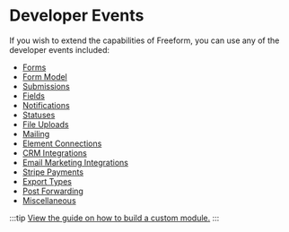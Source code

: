 # Developer Events

If you wish to extend the capabilities of Freeform, you can use any of the developer events included:

- [Forms](./form/)
- [Form Model](./form-model/)
- [Submissions](./submission/)
- [Fields](./field/)
- [Notifications](./notification/)
- [Statuses](./status/)
- [File Uploads](./file-upload/)
- [Mailing](./mailing/)
- [Element Connections](./element-connection/)
- [CRM Integrations](./crm-integration/)
- [Email Marketing Integrations](./email-marketing-integration/)
- [Stripe Payments](./stripe-payments/)
- [Export Types](./export-types/)
- [Post Forwarding](./post-forwarding/)
- [Miscellaneous](./misc/)

:::tip
[View the guide on how to build a custom module.](../../guides/developer/building-a-custom-module)
:::
